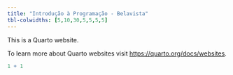 ```yaml
---
title: "Introdução à Programação - Belavista"
tbl-colwidths: [5,10,30,5,5,5,5]
---
```

This is a Quarto website.

To learn more about Quarto websites visit <https://quarto.org/docs/websites>.

```r
1 + 1
```

